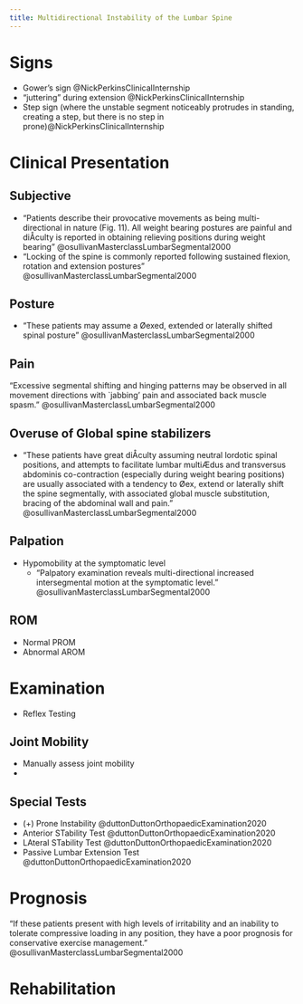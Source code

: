```yaml
---
title: Multidirectional Instability of the Lumbar Spine
---
```







# Signs

- Gower's sign @NickPerkinsClinicalInternship
- "juttering" during extension @NickPerkinsClinicalInternship
- Step sign (where the unstable segment noticeably protrudes in standing, creating a step, but there is no step in prone)@NickPerkinsClinicalInternship

# Clinical Presentation

## Subjective

- "Patients describe their provocative movements as being multi-directional in nature (Fig. 11). All weight bearing postures are painful and diÅculty is reported in obtaining relieving positions during weight bearing" @osullivanMasterclassLumbarSegmental2000 
- "Locking of the spine is commonly reported following sustained flexion, rotation and extension postures" @osullivanMasterclassLumbarSegmental2000 

## Posture

- "These patients may assume a Øexed, extended or laterally shifted spinal posture" @osullivanMasterclassLumbarSegmental2000 

## Pain

"Excessive segmental shifting and hinging patterns may be observed in all movement directions with `jabbing' pain and associated back muscle spasm." @osullivanMasterclassLumbarSegmental2000 

## Overuse of Global spine stabilizers

- "These patients have great diÅculty assuming neutral lordotic spinal positions, and attempts to facilitate lumbar multiÆdus and transversus abdominis co-contraction (especially during weight bearing positions) are usually associated with a tendency to Øex, extend or laterally shift the spine segmentally, with associated global muscle substitution, bracing of the abdominal wall and pain." @osullivanMasterclassLumbarSegmental2000 

## Palpation

- Hypomobility at the symptomatic level
    - "Palpatory examination reveals multi-directional increased intersegmental motion at the symptomatic level." @osullivanMasterclassLumbarSegmental2000 

## ROM

- Normal PROM
- Abnormal AROM


# Examination

- Reflex Testing

## Joint Mobility

- Manually assess joint mobility
- 

## Special Tests

- (+) Prone Instability  @duttonDuttonOrthopaedicExamination2020
- Anterior STability Test @duttonDuttonOrthopaedicExamination2020
- LAteral STability Test @duttonDuttonOrthopaedicExamination2020
- Passive Lumbar Extension Test @duttonDuttonOrthopaedicExamination2020


# Prognosis

"If these patients present with high levels of irritability and an inability to tolerate compressive loading in any position, they have a poor prognosis for conservative exercise management." @osullivanMasterclassLumbarSegmental2000 


# Rehabilitation

